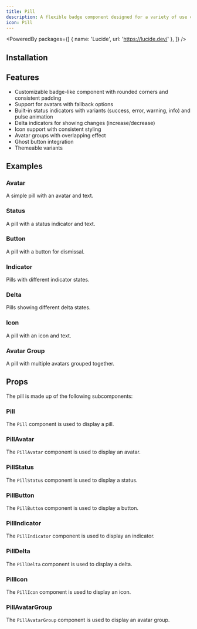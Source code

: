 ```yaml
---
title: Pill
description: A flexible badge component designed for a variety of use cases.
icon: Pill
---
```


<PoweredBy packages={[
  { name: 'Lucide', url: 'https://lucide.dev/' },
]} />

<Preview path="pill" />

## Installation

<Installer packageName="pill" />

## Features

- Customizable badge-like component with rounded corners and consistent padding
- Support for avatars with fallback options
- Built-in status indicators with variants (success, error, warning, info) and pulse animation
- Delta indicators for showing changes (increase/decrease)
- Icon support with consistent styling
- Avatar groups with overlapping effect
- Ghost button integration
- Themeable variants

## Examples

### Avatar

A simple pill with an avatar and text.

<Preview path="pill-avatar" />

### Status

A pill with a status indicator and text.

<Preview path="pill-status" />

### Button

A pill with a button for dismissal.

<Preview path="pill-button" />

### Indicator

Pills with different indicator states.

<Preview path="pill-indicator" />

### Delta

Pills showing different delta states.

<Preview path="pill-delta" />

### Icon

A pill with an icon and text.

<Preview path="pill-icon" />

### Avatar Group

A pill with multiple avatars grouped together.

<Preview path="pill-avatar-group" />

## Props

The pill is made up of the following subcomponents:

### Pill

The `Pill` component is used to display a pill.

<AutoTypeTable path="node_modules/@repo/pill/index.tsx" name="PillProps" />

### PillAvatar

The `PillAvatar` component is used to display an avatar.

<AutoTypeTable path="node_modules/@repo/pill/index.tsx" name="PillAvatarProps" />

### PillStatus

The `PillStatus` component is used to display a status.

<AutoTypeTable path="node_modules/@repo/pill/index.tsx" name="PillStatusProps" />

### PillButton

The `PillButton` component is used to display a button.

<AutoTypeTable path="node_modules/@repo/pill/index.tsx" name="PillButtonProps" />

### PillIndicator

The `PillIndicator` component is used to display an indicator.

<AutoTypeTable path="node_modules/@repo/pill/index.tsx" name="PillIndicatorProps" />

### PillDelta

The `PillDelta` component is used to display a delta.

<AutoTypeTable path="node_modules/@repo/pill/index.tsx" name="PillDeltaProps" />

### PillIcon

The `PillIcon` component is used to display an icon.

<AutoTypeTable path="node_modules/@repo/pill/index.tsx" name="PillIconProps" />

### PillAvatarGroup

The `PillAvatarGroup` component is used to display an avatar group.

<AutoTypeTable path="node_modules/@repo/pill/index.tsx" name="PillAvatarGroupProps" />

